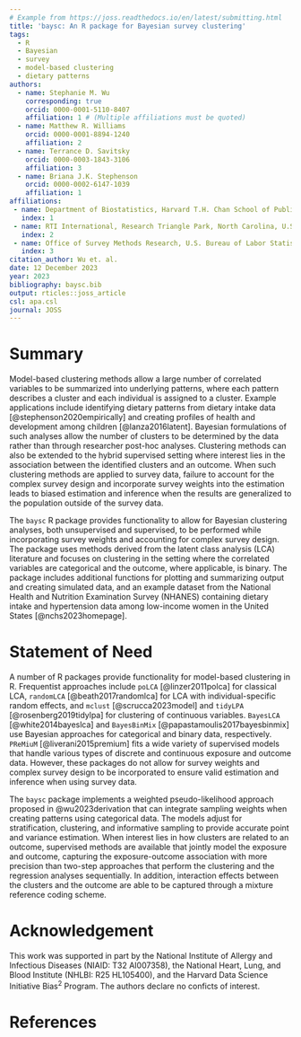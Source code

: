 ```yaml
---
# Example from https://joss.readthedocs.io/en/latest/submitting.html
title: 'baysc: An R package for Bayesian survey clustering'
tags:
  - R
  - Bayesian
  - survey
  - model-based clustering
  - dietary patterns
authors:
  - name: Stephanie M. Wu
    corresponding: true
    orcid: 0000-0001-5110-8407
    affiliation: 1 # (Multiple affiliations must be quoted)
  - name: Matthew R. Williams
    orcid: 0000-0001-8894-1240
    affiliation: 2
  - name: Terrance D. Savitsky
    orcid: 0000-0003-1843-3106
    affiliation: 3
  - name: Briana J.K. Stephenson
    orcid: 0000-0002-6147-1039
    affiliation: 1
affiliations:
 - name: Department of Biostatistics, Harvard T.H. Chan School of Public Health, Boston, Massachusetts, U.S.A
   index: 1
 - name: RTI International, Research Triangle Park, North Carolina, U.S.A
   index: 2
 - name: Office of Survey Methods Research, U.S. Bureau of Labor Statistics, Washington, DC, U.S.A
   index: 3
citation_author: Wu et. al.
date: 12 December 2023
year: 2023
bibliography: baysc.bib
output: rticles::joss_article
csl: apa.csl
journal: JOSS
---
```


# Summary

Model-based clustering methods allow a large number of correlated variables to be summarized into underlying patterns, where each pattern describes a cluster and each individual is assigned to a cluster. Example applications include identifying dietary patterns from dietary intake data [@stephenson2020empirically] and creating profiles of health and development among children [@lanza2016latent]. Bayesian formulations of such analyses allow the number of clusters to be determined by the data rather than through researcher post-hoc analyses. Clustering methods can also be extended to the hybrid supervised setting where interest lies in the association between the identified clusters and an outcome. When such clustering methods are applied to survey data, failure to account for the complex survey design and incorporate survey weights into the estimation leads to biased estimation and inference when the results are generalized to the population outside of the survey data. 

The `baysc` R package provides functionality to allow for Bayesian clustering analyses, both unsupervised and supervised, to be performed while incorporating survey weights and accounting for complex survey design. The package uses methods derived from the latent class analysis (LCA) literature and focuses on clustering in the setting where the correlated variables are categorical and the outcome, where applicable, is binary. The package includes additional functions for plotting and summarizing output and creating simulated data, and an example dataset from the National Health and Nutrition Examination Survey (NHANES) containing dietary intake and hypertension data among low-income women in the United States [@nchs2023homepage]. 

# Statement of Need

A number of R packages provide functionality for model-based clustering in R. Frequentist approaches include `poLCA` [@linzer2011polca] for classical LCA, `randomLCA` [@beath2017randomlca] for LCA with individual-specific random effects, and `mclust` [@scrucca2023model] and `tidyLPA` [@rosenberg2019tidylpa] for clustering of continuous variables. `BayesLCA` [@white2014bayeslca] and `BayesBinMix` [@papastamoulis2017bayesbinmix] use Bayesian approaches for categorical and binary data, respectively. `PReMiuM` [@liverani2015premium] fits a wide variety of supervised models that handle various types of discrete and continuous exposure and outcome data. However, these packages do not allow for survey weights and complex survey design to be incorporated to ensure valid estimation and inference when using survey data. 

The ``baysc`` package implements a weighted pseudo-likelihood approach proposed in @wu2023derivation that can integrate sampling weights when creating patterns using categorical data. The models adjust for stratification, clustering, and informative sampling to provide accurate point and variance estimation. When interest lies in how clusters are related to an outcome, supervised methods are available that jointly model the exposure and outcome, capturing the exposure-outcome association with more precision than two-step approaches that perform the clustering and the regression analyses sequentially. In addition, interaction effects between the clusters and the outcome are able to be captured through a mixture reference coding scheme.  

# Acknowledgement
This work was supported in part by the National Institute of Allergy and Infectious Diseases (NIAID: T32 AI007358), the National Heart, Lung, and Blood Institute (NHLBI: R25 HL105400), and the Harvard Data Science Initiative $\text{Bias}^2$ Program. The authors declare no conficts of interest.

# References


